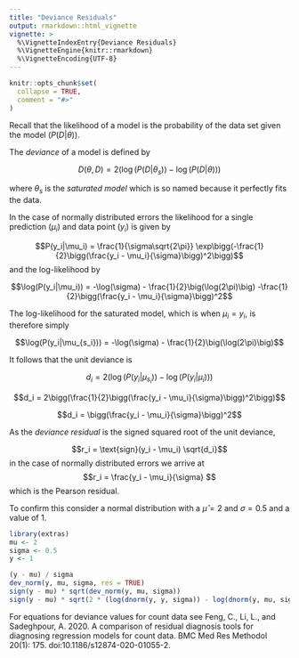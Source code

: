 ```yaml
---
title: "Deviance Residuals"
output: rmarkdown::html_vignette
vignette: >
  %\VignetteIndexEntry{Deviance Residuals}
  %\VignetteEngine{knitr::rmarkdown}
  %\VignetteEncoding{UTF-8}
---
```


```r
knitr::opts_chunk$set(
  collapse = TRUE,
  comment = "#>"
)
```

Recall that the likelihood of a model is the probability of the data set given the model ($P(D|\theta)$).

The *deviance* of a model is defined by

$$D(\theta,D) = 2(\log(P(D|\theta_s)) - \log(P(D|\theta)))$$

where $\theta_s$ is the *saturated model* which is so named because it perfectly fits the data.

In the case of normally distributed errors the likelihood for a single prediction ($\mu_i$) and data point ($y_i$) is given by

$$P(y_i|\mu_i) = \frac{1}{\sigma\sqrt{2\pi}} \exp\bigg(-\frac{1}{2}\bigg(\frac{y_i - \mu_i}{\sigma}\bigg)^2\bigg)$$
and the log-likelihood by

$$\log(P(y_i|\mu_i)) = -\log(\sigma) - \frac{1}{2}\big(\log(2\pi)\big) -\frac{1}{2}\bigg(\frac{y_i - \mu_i}{\sigma}\bigg)^2$$

The log-likelihood for the saturated model, which is when $\mu_i = y_i$, is therefore simply

$$\log(P(y_i|\mu_{s_i})) = -\log(\sigma) - \frac{1}{2}\big(\log(2\pi)\big)$$

It follows that the unit deviance is 

$$d_i = 2(\log(P(y_i|\mu_{s_i})) -  \log(P(y_i|\mu_i)))$$

$$d_i = 2\bigg(\frac{1}{2}\bigg(\frac{y_i - \mu_i}{\sigma}\bigg)^2\bigg)$$

$$d_i = \bigg(\frac{y_i - \mu_i}{\sigma}\bigg)^2$$

As the *deviance residual* is the signed squared root of the unit deviance,

$$r_i = \text{sign}(y_i - \mu_i) \sqrt{d_i}$$
in the case of normally distributed errors we arrive at
$$r_i = \frac{y_i - \mu_i}{\sigma} $$
which is the Pearson residual.

To confirm this consider a normal distribution with a $\hat{\mu} = 2$ and $\sigma = 0.5$ and a value of 1.

```r
library(extras)
mu <- 2
sigma <- 0.5
y <- 1

(y - mu) / sigma
dev_norm(y, mu, sigma, res = TRUE)
sign(y - mu) * sqrt(dev_norm(y, mu, sigma))
sign(y - mu) * sqrt(2 * (log(dnorm(y, y, sigma)) - log(dnorm(y, mu, sigma))))
```
For equations for deviance values for count data see Feng, C., Li, L., and Sadeghpour, A. 2020. A comparison of residual diagnosis tools for diagnosing regression models for count data. BMC Med Res Methodol 20(1): 175. doi:10.1186/s12874-020-01055-2.
